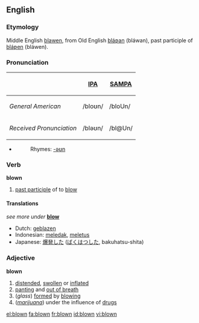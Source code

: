 ==English==
=== Etymology===
Middle English [[blawen]], from Old English [[blaƿan|bláƿan]] (bláwan), past participle of [[blaƿen|bláƿen]] (bláwen).  

=== Pronunciation ===
{| border=1 cellpadding=5
! !! [[w:IPA|IPA]] !! [[w:SAMPA|SAMPA]]
|-
! ''General American'' 
| /bloʊn/ || /bloUn/
|-
! ''Received Pronunciation'' 
| /bləʊn/ ||  /bl@Un/
|}
*{{audio|en-us-blown.ogg|Audio (US)}}
*:Rhymes: [[Rhymes:English:-əʊn|-əʊn]]

=== Verb ===
'''blown'''
# [[past participle]] of to [[blow]]

==== Translations ====
''see more under'' '''[[blow]]'''
*Dutch: [[geblazen]]
*Indonesian: [[ledak|meledak]], [[letus|meletus]]
*Japanese: [[爆発]]した ([[ばくはつ]]した, bakuhatsu-shita)

===Adjective===
'''blown'''
#[[distended]], [[swollen]] or [[inflated]]
#[[panting]] and [[out of breath]]
#(''glass'') [[formed]] by [[blowing]]
#(''[[marijuana]]'') under the influence of [[drug]]s

[[el:blown]]
[[fa:blown]]
[[fr:blown]]
[[id:blown]]
[[vi:blown]]